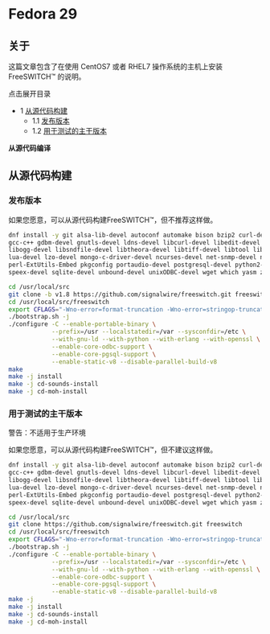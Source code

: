 # Fedora 29 

 

## 关于

这篇文章包含了在使用 CentOS7 或者 RHEL7 操作系统的主机上安装 FreeSWITCH™ 的说明。

  
点击展开目录

* 1 [从源代码构建](#building-from-source)  
   * 1.1 [发布版本](#release)  
   * 1.2 [用于测试的主干版本](#master-for-testing)

**从源代码编译**

## 从源代码构建

### 发布版本

如果您愿意，可以从源代码构建FreeSWITCH™，但不推荐这样做。

```bash
dnf install -y git alsa-lib-devel autoconf automake bison bzip2 curl-devel e2fsprogs-devel flite-devel \
gcc-c++ gdbm-devel gnutls-devel ldns-devel libcurl-devel libedit-devel libidn-devel libjpeg-devel libmemcached-devel \
libogg-devel libsndfile-devel libtheora-devel libtiff-devel libtool libuuid-devel libvorbis-devel libxml2-devel \
lua-devel lzo-devel mongo-c-driver-devel ncurses-devel net-snmp-devel nspr-devel openssl-devel opus-devel pcre-devel perl \
perl-ExtUtils-Embed pkgconfig portaudio-devel postgresql-devel python2-devel python-devel soundtouch-devel \
speex-devel sqlite-devel unbound-devel unixODBC-devel wget which yasm zlib-devel speexdsp-devel speex-devel erlang

cd /usr/local/src
git clone -b v1.8 https://github.com/signalwire/freeswitch.git freeswitch
cd /usr/local/src/freeswitch
export CFLAGS="-Wno-error=format-truncation -Wno-error=stringop-truncation"
./bootstrap.sh -j
./configure -C --enable-portable-binary \
            --prefix=/usr --localstatedir=/var --sysconfdir=/etc \
            --with-gnu-ld --with-python --with-erlang --with-openssl \
            --enable-core-odbc-support \
            --enable-core-pgsql-support \
            --enable-static-v8 --disable-parallel-build-v8
make
make -j install
make -j cd-sounds-install
make -j cd-moh-install
```

  
### 用于测试的主干版本

警告：不适用于生产环境

如果您愿意，可以从源代码构建FreeSWITCH™，但不建议这样做。

```bash
dnf install -y git alsa-lib-devel autoconf automake bison bzip2 curl-devel e2fsprogs-devel flite-devel \
gcc-c++ gdbm-devel gnutls-devel ldns-devel libcurl-devel libedit-devel libidn-devel libjpeg-devel libmemcached-devel \
libogg-devel libsndfile-devel libtheora-devel libtiff-devel libtool libuuid-devel libvorbis-devel libxml2-devel \
lua-devel lzo-devel mongo-c-driver-devel ncurses-devel net-snmp-devel nspr-devel openssl-devel opus-devel pcre-devel perl \
perl-ExtUtils-Embed pkgconfig portaudio-devel postgresql-devel python2-devel python-devel soundtouch-devel \
speex-devel sqlite-devel unbound-devel unixODBC-devel wget which yasm zlib-devel speexdsp-devel speex-devel erlang

cd /usr/local/src
git clone https://github.com/signalwire/freeswitch.git freeswitch
cd /usr/local/src/freeswitch
export CFLAGS="-Wno-error=format-truncation -Wno-error=stringop-truncation"
./bootstrap.sh -j
./configure -C --enable-portable-binary \
            --prefix=/usr --localstatedir=/var --sysconfdir=/etc \
            --with-gnu-ld --with-python --with-erlang --with-openssl \
            --enable-core-odbc-support \
            --enable-core-pgsql-support \
            --enable-static-v8 --disable-parallel-build-v8
make -j
make -j install
make -j cd-sounds-install
make -j cd-moh-install
```